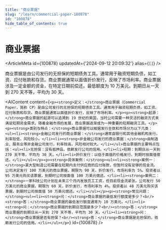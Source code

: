 ```yaml
---
title: "商业票据"
slug: "/learn/commercial-paper-100878"
id: "100878"
hide_table_of_contents: true
---
```



# 商业票据

<ArticleMeta id={100878} updatedAt={'2024-09-12 20:09:32'} alias={`[]`} />
<div className='border-solid border-b border-t-0 my-4 border-[var(--ifm-color-gray-300)]' />

商业票据是由公司发行的无担保的短期债务工具。通常用于融资短期负债，如工资、应付账款和存货。商业票据通常以面值折价发行，反映了市场利率。商业票据涉及一定金额的资金，在特定日期前偿还。最低额度为 10 万美元。到期日从一天到 270 天不等，平均为 30 天。

<AIContent content={`<p><strong>定义：</strong>商业票据（Commercial Paper，简称 CP）是由公司发行的无担保的短期债务工具。通常用于融资短期负债，如工资、应付账款和存货。商业票据通常以面值折价发行，反映了市场利率。</p><p><strong>起源：</strong>商业票据的起源可以追溯到 19 世纪的美国，当时公司需要一种灵活的融资方式来满足短期资金需求。随着金融市场的发展，商业票据逐渐成为一种重要的短期融资工具。</p><p><strong>类别与特点：</strong>商业票据可以根据发行主体和市场分为以下几类：<ul><li><strong>金融公司发行的商业票据：</strong>通常由银行和其他金融机构发行，利率较低，风险较小。</li><li><strong>非金融公司发行的商业票据：</strong>由制造业、服务业等非金融公司发行，利率较高，风险相对较大。</li></ul>商业票据的主要特点包括：<ul><li>无担保：没有抵押品，依赖发行公司的信用。</li><li>短期：到期日从一天到 270 天不等，平均为 30 天。</li><li>折价发行：以低于面值的价格发行，到期时按面值偿还。</li></ul></p><p><strong>具体案例：</strong><ul><li><strong>案例一：</strong>某大型制造公司需要在短期内支付供应商的应付账款，但暂时没有足够的现金流。公司决定发行 100 万美元的商业票据，期限为 90 天，折价发行，市场利率为 5%。投资者以 95 万美元购买该票据，到期时公司按面值 100 万美元偿还。</li><li><strong>案例二：</strong>一家科技公司计划在未来三个月内发放员工工资，但目前现金流紧张。公司发行 50 万美元的商业票据，期限为 60 天，折价发行，市场利率为 4%。投资者以 48 万美元购买该票据，到期时公司按面值 50 万美元偿还。</li></ul></p><p><strong>常见问题：</strong><ul><li><strong>问：</strong>商业票据的最低发行额度是多少？<br/><strong>答：</strong>商业票据的最低发行额度通常为 10 万美元。</li><li><strong>问：</strong>商业票据的到期日范围是多少？<br/><strong>答：</strong>商业票据的到期日从一天到 270 天不等，平均为 30 天。</li><li><strong>问：</strong>商业票据是否有担保？<br/><strong>答：</strong>商业票据是无担保的，依赖发行公司的信用。</li></ul></p>`} id={100878} />
